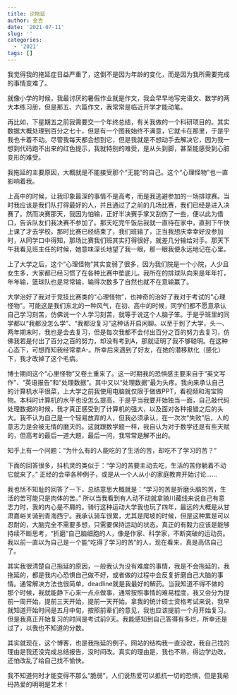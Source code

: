 ```yaml
---
title: 论拖延
author: 金吉
date: '2021-07-11'
slug: ''
categories:
  - '2021'
tags: []
---
```



我觉得我的拖延症日益严重了，这倒不是因为年龄的变化，而是因为我所需要完成的事情变难了。

就像小学的时候，我最讨厌的暑假作业就是作文，我会早早地写完语文、数学的两大本练习册，但是那五、六篇作文，我常常是临近开学才能动笔。

再比如，下星期五之前我需要交一个年终总结，有关我做的一个科研项目的。其实数据大概处理到百分之七十，但是有一个图我始终不满意，它就卡在那里，于是乎我也卡着不动。尽管我每天都会想到它，但是我就是不想动手去解决它，因为我一想到代码跑不出来的红色提示，我就特别的难受，是从头到脚，甚至能感受到心脏变形的难受。

我拖延的主要原因，大概就是不能接受那个“无能”的自己。这个“心理怪物”也一直影响着我。

上高中的时候，让我印象最深的事情不是高考，而是我逃避参加的一场排球赛。当时我应该是我们队打得最好的人，并且通过了之前的几场比赛，我们已经是进入决赛了。然而决赛那天，我因为怕输，正好半决赛手掌又刮伤了一些，便以此为借口，告诉队友们我决赛不参加了。那天吃完午饭后我就一直待在家中，直到下午快上课了才去学校。那时比赛已经结束了，我们班输了，正当我想庆幸幸好没参加时，从同学口中得知，那场比赛我们班其实打得很好，就差几分输给对手。那天下午我看见班主任的时候，她意味深长地望了我一眼，那一眼我便永远地记在心里。

上了大学之后，这个“心理怪物”其实变弱了很多，因为我们院是一个小院，人少且女生多，大家都已经习惯了在各种比赛中垫底儿。我所在的排球队向来是年年打，年年输，篮球队也是常常输，输得次数多了自然也就不在意输赢了。


大学治好了我对于竞技比赛类的“心理怪物”，也神奇的治好了我对于考试的“心理怪物”。可能这是我们东北的一种风气，在初、高中的时候，同学们都不愿意承认自己学习刻苦，仿佛说一个人学习刻苦，就等于说这个人脑子笨。于是乎班里的同学都以“我都没怎么学”、“我都没复习”这种话开启闲聊。以至于到了大学，头一、两年期末时，我也是会去复习，但是每次我都不会付出百分之百的努力去复习，仿佛我若是付出了百分之百的努力，却没有考到A，那就证明了我不够聪明。在这种心态下，可想而知我经常拿A-。所幸后来遇到了好友，在她的潜移默化（感化）下，我才改掉了这个毛病。


博士期间这个“心里怪物”又卷土重来了。这一时期我的恐惧感主要来自于“英文写作”、“英语报告”和“处理数据”。其中又以“处理数据”最为头疼。我向来承认自己的计算机水平很菜，上大学之前我使用电脑就仅限于做做PPT，看视频和淘宝购物。本科时计算机的水平也没怎么提高，于是乎当我要开始独当一面，自己敲代码处理数据的时候，我才真正感受到了计算机的强大，以及面对各种报错之后的头大。我不认为自己是一个轻易放弃的人，但我必须承认，在一次次“失败”后，人的意志力是会被无情的磨灭的。这就跟数学题一样，我自认为对于数学还是有些天赋的，但高考的最后一道大题，最后一问，我常常是解不出的。

知乎上有一个问题：“为什么有的人能吃的了生活的苦，却吃不了学习的苦？”

下面的回答很多，抖机灵的类似于：“学习的苦要主动去吃，生活的苦你躺着不动它就来了。”
正经的会举各种例子，或是从一个人从小的家庭教育开始讨论......

我也恬不知耻的回答了一下，总结意思大概就是：“学习的苦是折磨头脑的苦，生活的苦可能只是肉体的苦。”
所以当我看到有人动不动就拿骑川藏线来说自己有意志力时，我的内心是不屑的。骑行这种运动大学我也玩了四年，最远的大概是从甘肃嘉峪关骑到青海西宁。我承认骑车很累，尤其是爬坡的时候，但是这种累是可以忍耐的，大脑完全不需要多想，只需要保持运动的状态。真正的有毅力应该是能够持续不断思考，“折磨”自己脑细胞的人，像是作家、科学家，不断突破的运动员。我以前一直以为自己是一个能“吃得了学习的苦”的人，现在看来，真是高估自己了。

其实我很清楚自己拖延的原因，一般我认为没有难度的事情，我是不会拖延的，我拖延的，都是我内心恐惧自己做不好，或者做的过程中会反复折磨自己大脑的事情。通常解决方法也很简单，deadline就是我最好的解药。当我知道不得不做的那个时候，我就能静下心来一点点做事，通常按照事情的难易程度，我又会分为提前一周开始，提前三天开始，提前一天开始。拿我的统计硕士资格考试来说，我早就知道开始时间是五月中旬，按照前辈们的意见，我也应该提前一个月开始复习。但是我真正开始复习的时间是考试前9天。我能感知到自己答得有多烂，所幸还是过了，以我也不知道的分数。

其实就现在，这个博客，也是我拖延的例子。网站的结构我一直没改，我自己找的理由是我还没完成总结报告，没时间改。真实的理由是，我也不熟，得边学边改，还怕改乱了给自己找不愉快。

我不知道何时才能变得不那么“脆弱”，人们说热爱可以抵抗一切的恐惧，但是我~~尼玛~~热爱的明明是艺术！



















